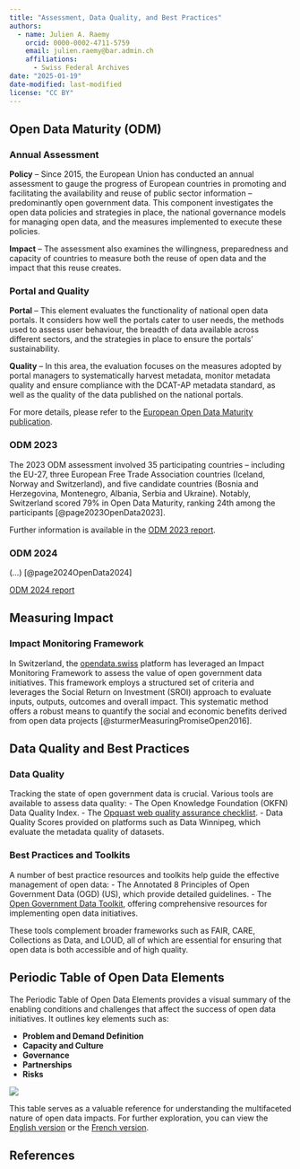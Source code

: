 ---
title: "Assessment, Data Quality, and Best Practices"
authors: 
  - name: Julien A. Raemy
    orcid: 0000-0002-4711-5759
    email: julien.raemy@bar.admin.ch
    affiliations:
      - Swiss Federal Archives
date: "2025-01-19"
date-modified: last-modified
license: "CC BY" 
---

## Open Data Maturity (ODM)

### Annual Assessment

**Policy** – Since 2015, the European Union has conducted an annual assessment to gauge the progress of European countries in promoting and facilitating the availability and reuse of public sector information – predominantly open government data. This component investigates the open data policies and strategies in place, the national governance models for managing open data, and the measures implemented to execute these policies.

**Impact** – The assessment also examines the willingness, preparedness and capacity of countries to measure both the reuse of open data and the impact that this reuse creates.

### Portal and Quality

**Portal** – This element evaluates the functionality of national open data portals. It considers how well the portals cater to user needs, the methods used to assess user behaviour, the breadth of data available across different sectors, and the strategies in place to ensure the portals’ sustainability.

**Quality** – In this area, the evaluation focuses on the measures adopted by portal managers to systematically harvest metadata, monitor metadata quality and ensure compliance with the DCAT-AP metadata standard, as well as the quality of the data published on the national portals.

For more details, please refer to the [European Open Data Maturity publication](https://data.europa.eu/en/publications/open-data-maturity).

### ODM 2023

The 2023 ODM assessment involved 35 participating countries – including the EU-27, three European Free Trade Association countries (Iceland, Norway and Switzerland), and five candidate countries (Bosnia and Herzegovina, Montenegro, Albania, Serbia and Ukraine). Notably, Switzerland scored 79% in Open Data Maturity, ranking 24th among the participants [@page2023OpenData2023].

Further information is available in the [ODM 2023 report](https://data.europa.eu/en/publications/open-data-maturity/2023).

### ODM 2024

(...) [@page2024OpenData2024]

[ODM 2024 report](https://data.europa.eu/en/publications/open-data-maturity/2024)

## Measuring Impact

### Impact Monitoring Framework

In Switzerland, the [opendata.swiss](https://opendata.swiss/) platform has leveraged an Impact Monitoring Framework to assess the value of open government data initiatives. This framework employs a structured set of criteria and leverages the Social Return on Investment (SROI) approach to evaluate inputs, outputs, outcomes and overall impact. This systematic method offers a robust means to quantify the social and economic benefits derived from open data projects [@sturmerMeasuringPromiseOpen2016]. 

## Data Quality and Best Practices

### Data Quality

Tracking the state of open government data is crucial. Various tools are available to assess data quality:
- The Open Knowledge Foundation (OKFN) Data Quality Index.
- The [Opquast web quality assurance checklist](https://checklists.opquast.com/fr/assurance-qualite-web/download/).
- Data Quality Scores provided on platforms such as Data Winnipeg, which evaluate the metadata quality of datasets.

### Best Practices and Toolkits

A number of best practice resources and toolkits help guide the effective management of open data:
- The Annotated 8 Principles of Open Government Data (OGD) (US), which provide detailed guidelines.
- The [Open Government Data Toolkit](https://opendatatoolkit.worldbank.org/en/data/opendatatoolkit/home), offering comprehensive resources for implementing open data initiatives.

These tools complement broader frameworks such as FAIR, CARE, Collections as Data, and LOUD, all of which are essential for ensuring that open data is both accessible and of high quality.

## Periodic Table of Open Data Elements

The Periodic Table of Open Data Elements provides a visual summary of the enabling conditions and challenges that affect the success of open data initiatives. It outlines key elements such as:

- **Problem and Demand Definition**
- **Capacity and Culture**
- **Governance**
- **Partnerships**
- **Risks**

![](https://odimpact.org/images/final-report/table.png)

This table serves as a valuable reference for understanding the multifaceted nature of open data impacts. For further exploration, you can view the [English version](https://odimpact.org/periodic-table.html) or the [French version](https://open.datactivist.coop/apps/periodic-table).

## References

